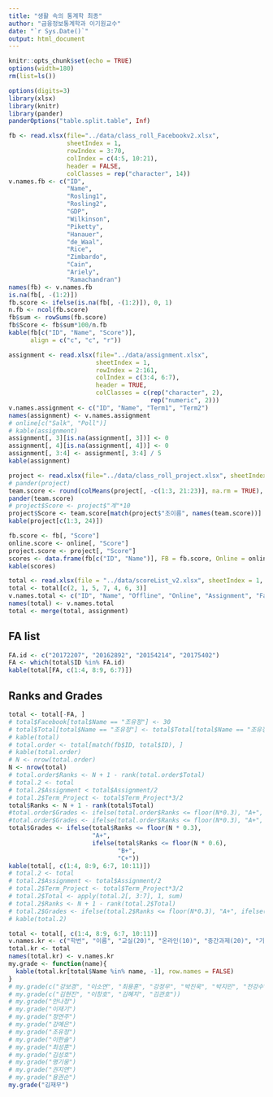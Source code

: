 ```yaml
---
title: "생활 속의 통계학 최종"
author: "금융정보통계학과 이기원교수"
date: "`r Sys.Date()`"
output: html_document
---
```


```r
knitr::opts_chunk$set(echo = TRUE)
options(width=180)
rm(list=ls())
```

```r
options(digits=3)
library(xlsx)
library(knitr)
library(pander)
panderOptions("table.split.table", Inf)
```

<!--### Facebook Data-->

```r
fb <- read.xlsx(file="../data/class_roll_Facebookv2.xlsx", 
                sheetIndex = 1, 
                rowIndex = 3:70, 
                colIndex = c(4:5, 10:21), 
                header = FALSE, 
                colClasses = rep("character", 14))
v.names.fb <- c("ID", 
                "Name", 
                "Rosling1", 
                "Rosling2", 
                "GDP", 
                "Wilkinson", 
                "Piketty", 
                "Hanauer", 
                "de_Waal", 
                "Rice", 
                "Zimbardo", 
                "Cain", 
                "Ariely", 
                "Ramachandran")
names(fb) <- v.names.fb
is.na(fb[, -(1:2)])
fb.score <- ifelse(is.na(fb[, -(1:2)]), 0, 1)
n.fb <- ncol(fb.score)
fb$sum <- rowSums(fb.score)
fb$Score <- fb$sum*100/n.fb
kable(fb[c("ID", "Name", "Score")], 
      align = c("c", "c", "r"))
```

<!--### Online Attendance-->

```r
assignment <- read.xlsx(file="../data/assignment.xlsx", 
                        sheetIndex = 1, 
                        rowIndex = 2:161, 
                        colIndex = c(3:4, 6:7), 
                        header = TRUE, 
                        colClasses = c(rep("character", 2), 
                                       rep("numeric", 2)))
v.names.assignment <- c("ID", "Name", "Term1", "Term2")
names(assignment) <- v.names.assignment
# online[c("Salk", "Poll")]
# kable(assignment)
assignment[, 3][is.na(assignment[, 3])] <- 0
assignment[, 4][is.na(assignment[, 4])] <- 0
assignment[, 3:4] <- assignment[, 3:4] / 5
kable(assignment)
```

<!--### Team Projects-->

```r
project <- read.xlsx(file="../data/class_roll_project.xlsx", sheetIndex= 1, rowIndex = 2:70, colIndex = c(4:5, 10:30), colClasses = c(rep("character", 3), rep("numeric", 20)))
# pander(project)
team.score <- round(colMeans(project[, -c(1:3, 21:23)], na.rm = TRUE), digits = 2)
pander(team.score)
# project$Score <- project$"계"*10
project$Score <- team.score[match(project$"조이름", names(team.score))]
kable(project[c(1:3, 24)])
```

<!--### Integration-->

```r
fb.score <- fb[, "Score"]
online.score <- online[, "Score"]
project.score <- project[, "Score"]
scores <- data.frame(fb[c("ID", "Name")], FB = fb.score, Online = online.score, Project = project.score)
kable(scores)
```

<!--### Total Scores-->

```r
total <- read.xlsx(file = "../data/scoreList_v2.xlsx", sheetIndex = 1, rowIndex = 3:162, colIndex = 2:8, colClasses = c(rep("character", 2), rep("numeric", 5)), header = TRUE)
total <- total[c(2, 1, 5, 7, 4, 6, 3)]
v.names.total <- c("ID", "Name", "Offline", "Online", "Assignment", "Facebook", "Total")
names(total) <- v.names.total
total <- merge(total, assignment)
```

## FA list
 
```r
FA.id <- c("20172207", "20162892", "20154214", "20175402")
FA <- which(total$ID %in% FA.id)
kable(total[FA, c(1:4, 8:9, 6:7)])
```

## Ranks and Grades

```r
total <- total[-FA, ]
# total$Facebook[total$Name == "조유정"] <- 30
# total$Total[total$Name == "조유정"] <- total$Total[total$Name == "조유정"] + 2.5
# kable(total)
# total.order <- total[match(fb$ID, total$ID), ]
# kable(total.order)
# N <- nrow(total.order)
N <- nrow(total)
# total.order$Ranks <- N + 1 - rank(total.order$Total)
# total.2 <- total
# total.2$Assignment < total$Assignment/2
# total.2$Term_Project <- total$Term_Project*3/2
total$Ranks <- N + 1 - rank(total$Total)
#total.order$Grades <- ifelse(total.order$Ranks <= floor(N*0.3), "A+", ifelse(total.order$Ranks <= floor(N*0.6), "B+", "C+"))
#total.order$Grades <- ifelse(total.order$Ranks <= floor(N*0.3), "A+", ifelse(total.order$Ranks <= floor(N*0.6), "B+", ifelse(total.order$Project <= 0, "F", ifelse(total.order$Name == "ANGIRMAA GANBAT", "B+", "C+"))))
total$Grades <- ifelse(total$Ranks <= floor(N * 0.3), 
                       "A+", 
                       ifelse(total$Ranks <= floor(N * 0.6), 
                              "B+", 
                              "C+"))
kable(total[, c(1:4, 8:9, 6:7, 10:11)])
# total.2 <- total
# total.2$Assignment <- total$Assignment/2
# total.2$Term_Project <- total$Term_Project*3/2
# total.2$Total <- apply(total.2[, 3:7], 1, sum)
# total.2$Ranks <- N + 1 - rank(total.2$Total)
# total.2$Grades <- ifelse(total.2$Ranks <= floor(N*0.3), "A+", ifelse(total.2$Ranks <= floor(N*0.6), "B+", "C+"))
# kable(total.2)
```

<P style = "page-break-before:always">


```r
total <- total[, c(1:4, 8:9, 6:7, 10:11)]
v.names.kr <- c("학번", "이름", "교실(20)", "온라인(10)", "중간과제(20)", "기말과제(20)", "페이스북(30)", "총점(100)", "순위(155명중)", "학점")
total.kr <- total
names(total.kr) <- v.names.kr
my.grade <- function(name){
  kable(total.kr[total$Name %in% name, -1], row.names = FALSE)
}
# my.grade(c("강보경", "이소연", "최용훈", "강정우", "박진욱", "박지민", "전강수", "권지연", "양아영", "윤동준", "이한솔", "장대혁", "장민호"))
# my.grade(c("김현진", "이창호", "김혜지", "김관호"))
# my.grade("안나정")
# my.grade("이재기")
# my.grade("정연주")
# my.grade("강예은")
# my.grade("조유정")
# my.grade("이한솔")
# my.grade("최성훈")
# my.grade("김성호")
# my.grade("명기웅")
# my.grade("권지연")
# my.grade("용권순")
my.grade("김재무")
```

<!--### Save Data

```r
save.image(file = "../R/final_Records.RData")
```

-->
               